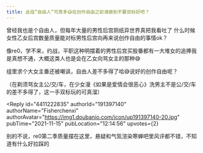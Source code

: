 ```yaml
---
title: 此组“自由人”可真多😅在创作自由之前请做到不要双标好吧？
---
```



<Forum groupName="动画番剧" groupUrl="https://www.douban.com/group/596353/" archivedAt="2025-05-16T16:58:22.350Z">
  <Post
    id="252819505"
    title="此组“自由人”可真多😅在创作自由之前请做到不要双标好吧？"
    url="https://www.douban.com/group/topic/252819505/?_spm_id=MTU5ODU3NDE4"
    pubTime="2023-05-04"
    highlightUserId="191397140"
  >
曾经我也是个自由人，但每年大量的男性后宫厕纸异世界真把我看吐了
什么时候女性乙女后宫数量质量能对标男性后宫向再来说创作自由的事情ok？

像re0，学不来，约战，平职这种明摆着的男性后宫买股番都有一大堆女的追捧我是真想不通，大概这类人也是会在乙女向骂女主的那种😅

组里求个大女主番还被嘲讽，自由人差不多得了哈😅说好的创作自由呢？

（在剃须骂女主公/交/车，在少女漫《如果是爱情会很恶心》洗男主不是公/交/车的差不多得了，这一手双标玩的可真溜）

<Reply
  id="4411222835"
  authorId="191397140"
  authorName="Fisherchenxi"
  authorAvatar="https://img1.doubanio.com/icon/up191397140-20.jpg"
  pubTime="2021-11-15"
  pubLocation="12:14:56"
  upvotes={2}
>
别的不说，re0第二季质量摆在这里，悬疑和气氛渲染寒蝉吧里风评都不错，不知道有什么好拉踩的
</Reply>
  </Post>
</Forum>
